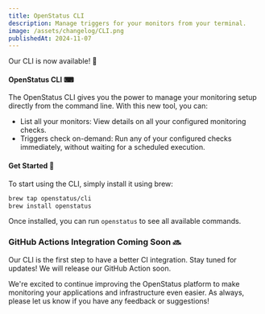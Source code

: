 ```yaml
---
title: OpenStatus CLI
description: Manage triggers for your monitors from your terminal.
image: /assets/changelog/CLI.png
publishedAt: 2024-11-07
---
```


Our CLI is now available!  🎉

#### OpenStatus CLI ⌨

The OpenStatus CLI gives you the power to manage your monitoring setup directly from the command line. With this new tool, you can:

- List all your monitors: View details on all your configured monitoring checks.
- Triggers check on-demand: Run any of your configured checks immediately, without waiting for a scheduled execution.


####  Get Started 🚀

To start using the CLI, simply install it using brew:

```bash
brew tap openstatus/cli
brew install openstatus
```

Once installed, you can run `openstatus` to see all available commands.

### GitHub Actions Integration Coming Soon 🔜

Our CLI is the first step to have a better CI integration. Stay tuned for updates!
We will release our GitHub Action soon.


We're excited to continue improving the OpenStatus platform to make monitoring your applications and infrastructure even easier. As always, please let us know if you have any feedback or suggestions!